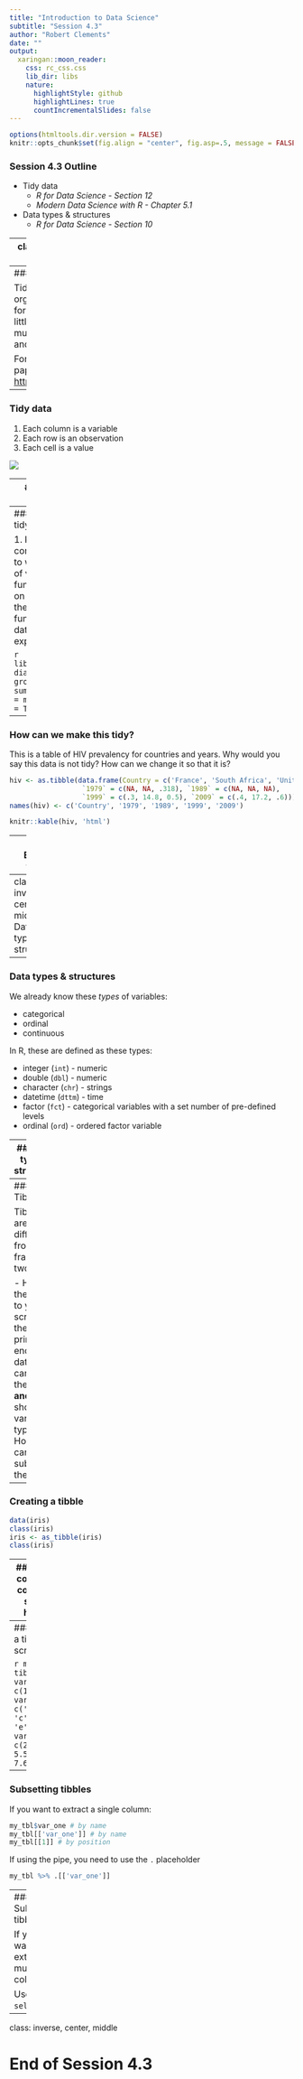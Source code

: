 ```yaml
---
title: "Introduction to Data Science"
subtitle: "Session 4.3"
author: "Robert Clements"
date: ""
output:
  xaringan::moon_reader:
    css: rc_css.css
    lib_dir: libs
    nature:
      highlightStyle: github
      highlightLines: true
      countIncrementalSlides: false
---
```


```r
options(htmltools.dir.version = FALSE)
knitr::opts_chunk$set(fig.align = "center", fig.asp=.5, message = FALSE, warning = FALSE)
```
### Session 4.3 Outline

- Tidy data
  + *R for Data Science - Section 12*
  + *Modern Data Science with R - Chapter 5.1*
- Data types & structures
  + *R for Data Science - Section 10*

---
class: inverse, center, middle
# Tidy data
---
### What is tidy data?

Tidy data is a consistent way to organize your data into a tabular format of rows and columns. With a little effort up front, you're data munging and wrangling will be easier and faster. 

For the theory, you can read this paper: [http://www.jstatsoft.org/v59/i10/paper](http://www.jstatsoft.org/v59/i10/paper)
---
### Tidy data

1. Each column is a variable
2. Each row is an observation
3. Each cell is a value

![](pics/tidy-1.png)

---
### Why make data tidy?

1. Keeps your work consistent.  
2. R likes to work with vectors of values. Most R functions operate on vectors (recall the aggregation functions). Tidy data allows you to exploit this.

```r
library(tidyverse)
diamonds
```

---
### Why make data tidy?

1. Keeps your work consistent.  
2. R likes to work with vectors of values. Most R functions operate on vectors (recall the aggregation functions). Tidy data allows you to exploit this.

```r
library(tidyverse)
diamonds %>% group_by(cut) %>%
  summarize(avg_price = mean(price, na.rm = TRUE))
```
---
### How can we make this tidy?

This is a table of HIV prevalency for countries and years. Why would you say this data is not tidy? How can we change it so that it is?

```r
hiv <- as.tibble(data.frame(Country = c('France', 'South Africa', 'United States'),
                  `1979` = c(NA, NA, .318), `1989` = c(NA, NA, NA),
                  `1999` = c(.3, 14.8, 0.5), `2009` = c(.4, 17.2, .6)))
names(hiv) <- c('Country', '1979', '1989', '1999', '2009')
```
```r
knitr::kable(hiv, 'html')
```
---
### Excel files

Often, excel files are not tidy.

![](pics/excel.png)

---
class: inverse, center, middle
# Data types & structures
---
### Data types & structures

We already know these *types* of variables: 

- categorical
- ordinal
- continuous

In R, these are defined as these types:

- integer (`int`) - numeric
- double (`dbl`) - numeric 
- character (`chr`) - strings
- datetime (`dttm`) - time
- factor (`fct`) - categorical variables with a set number of pre-defined levels
- ordinal (`ord`) - ordered factor variable

---
### Data types & structures

We've heard of these data structures:

- vectors of numbers or strings (using the concatenate function `c()`)
- data frames
- tibbles 

But there are also these (we won't be working with these):

- lists - similar to dictionaries in Python
- matrices - just like matrices from linear algebra
---
### Tibbles

Tibbles are different from data frames in two ways:

- How they print to your screen - they only print enough data that can fit on the screen **and** they show the variable types.
- How you can subset them

---
### Creating a tibble

```r
data(iris)
class(iris)
iris <- as_tibble(iris)
class(iris)
```
---
### Run this code in your console and see what happens:

```r
data(iris)
iris <- as.data.frame(iris)
iris
iris <- as_tibble(iris)
iris
```
---
### Creating a tibble from scratch

```r
my_tbl <- tibble(
  var_one = c(1,2,3,4,5),
  var_two = c('a', 'b', 'c', 'd', 'e'),
  var_three = c(2.1, 1.2, 5.5, 2.8, 7.6)
)
my_tbl
```
---
### Subsetting tibbles

If you want to extract a single column:

```r
my_tbl$var_one # by name
my_tbl[['var_one']] # by name
my_tbl[[1]] # by position
```

If using the pipe, you need to use the `.` placeholder

```r
my_tbl %>% .[['var_one']]
```
---
### Subsetting tibbles

If you want to extract multiple columns:

Use `select()`!!!
---
class: inverse, center, middle

# End of Session 4.3